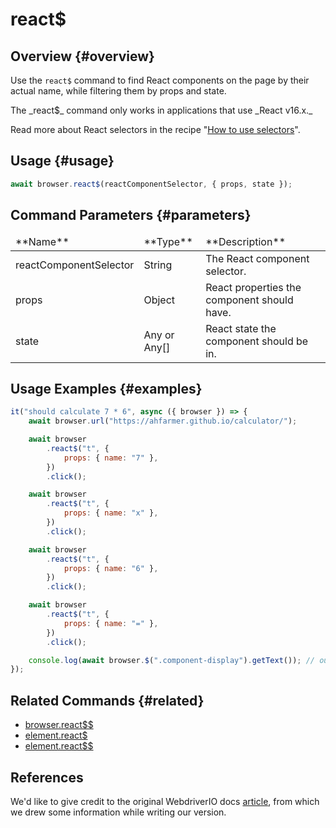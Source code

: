 
# react$

## Overview {#overview}

Use the `react$` command to find React components on the page by their actual name, while filtering them by props and state.

<Admonition type="warning">
The _react$_ command only works in applications that use _React v16.x._

Read more about React selectors in the recipe "[How to use selectors][how-to-use-selectors]".

</Admonition>

## Usage {#usage}

```javascript
await browser.react$(reactComponentSelector, { props, state });
```

## Command Parameters {#parameters}

<table>
<thead>
<tr><td>**Name**</td><td>**Type**</td><td>**Description**</td></tr>
</thead>
<tbody>
<tr><td>reactComponentSelector</td><td>String</td><td>The React component selector.</td></tr>
<tr><td>props</td><td>Object</td><td>React properties the component should have.</td></tr>
<tr><td>state</td><td>Any or Any[]</td><td>React state the component should be in.</td></tr>

</tbody>
</table>

## Usage Examples {#examples}

```javascript
it("should calculate 7 * 6", async ({ browser }) => {
    await browser.url("https://ahfarmer.github.io/calculator/");

    await browser
        .react$("t", {
            props: { name: "7" },
        })
        .click();

    await browser
        .react$("t", {
            props: { name: "x" },
        })
        .click();

    await browser
        .react$("t", {
            props: { name: "6" },
        })
        .click();

    await browser
        .react$("t", {
            props: { name: "=" },
        })
        .click();

    console.log(await browser.$(".component-display").getText()); // outputs: "42"
});
```

## Related Commands {#related}

-   [browser.react$$](../reactDollarDollar)
-   [element.react$](../../element/reactDollar)
-   [element.react$$](../../element/reactDollarDollar)

## References

We'd like to give credit to the original WebdriverIO docs [article](https://webdriver.io/docs/api/browser/react$), from which we drew some information while writing our version.

[how-to-use-selectors]: https://webdriver.io/docs/selectors
